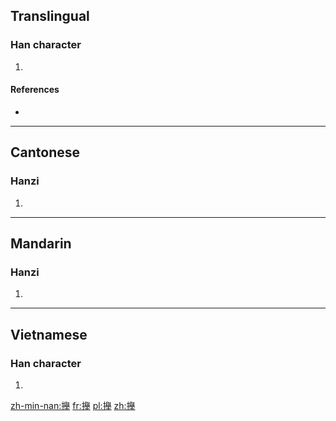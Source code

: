 ==Translingual==

===Han character===
{{Han char|rn=64|rad=手|as=17|sn=20|four=|canj=QHCQ|ids=⿰扌舉}}

# {{defn|Han|sort=手17}}

====References====
* {{Han ref|kx=0463.211|dkj=12981|dj=0812.110|hdz=31983.040|uh=6511|ud=25873}}

----

==Cantonese==

===Hanzi===
{{yue-hanzi|jyut=[[hin1]]|y=hin1}}

# {{defn|lang=yue|sort=手17}}

----

==Mandarin==

===Hanzi===
{{cmn-hanzi|pin=[[qiān]] ([[qian1]])|wg=ch'ien<sup>1</sup>}}

# {{defn|lang=cmn|sort=手17}}

----

==Vietnamese==

===Han character===
{{vi-readings|rs=手17| hanviet = gỡ}}

# {{defn|lang=vi|sort=手17}}

[[zh-min-nan:攑]]
[[fr:攑]]
[[pl:攑]]
[[zh:攑]]